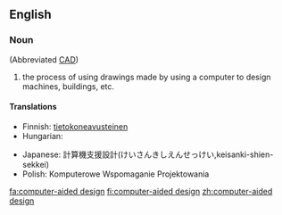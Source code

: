 ==English==

===Noun===
{{wikipedia}}
{{en-noun|head=[[computer]]-[[aided]] [[design]]|-}} (Abbreviated [[CAD]])

# {{uncountable}} the process of using drawings made by using a computer to design machines, buildings, etc.

====Translations====
{{trans-top|process of design using computers}}
* Finnish: [[tietokoneavusteinen]] {{t|fi|suunnittelu}}
* Hungarian: {{t-|hu|számítógéppel segített tervezés}}
{{trans-mid}}
* Japanese: 計算機支援設計(けいさんきしえんせっけい,keisanki-shien-sekkei)
* Polish: Komputerowe Wspomaganie Projektowania
{{trans-bottom}}
[[fa:computer-aided design]]
[[fi:computer-aided design]]
[[zh:computer-aided design]]